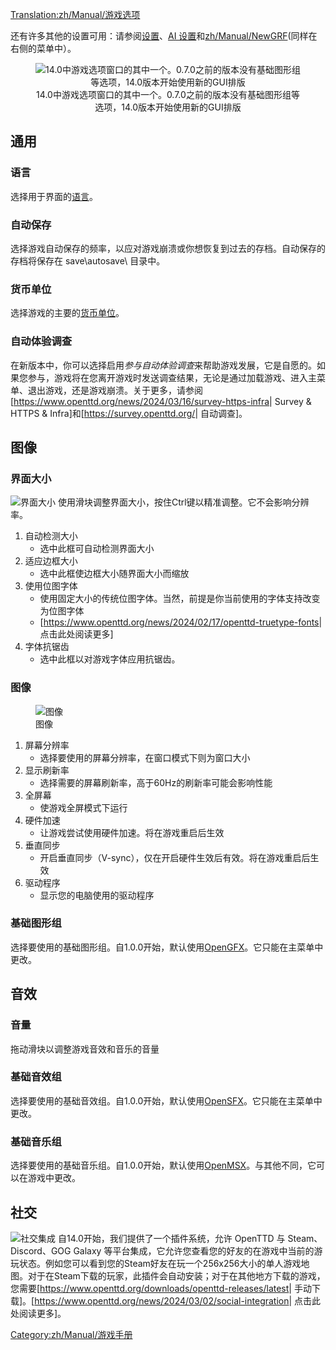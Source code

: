 [[Translation:zh/Manual/游戏选项]]

{{zh/Manual/目录}}
还有许多其他的设置可用：请参阅[[en/Archive/Manual/Settings/Advanced Settings|设置]]、[[en/Manual/AI settings|AI 设置]]和[[zh/Manual/NewGRF]](同样在右侧的菜单中）。  

<center>[[File:zh/Manual/游戏选项.png|center|frame|14.0中游戏选项窗口的其中一个。0.7.0之前的版本没有基础图形组等选项，14.0版本开始使用新的GUI排版]]</center>

==通用==
===语言===
选择用于界面的[[en/Archive/Manual/Settings/Language|语言]]。

===自动保存===
选择游戏自动保存的频率，以应对游戏崩溃或你想恢复到过去的存档。自动保存的存档将保存在 save\autosave\ 目录中。

===货币单位===
选择游戏的主要的[[en/Archive/Manual/Settings/Currency|货币单位]]。

===自动体验调查===
在新版本中，你可以选择启用''参与自动体验调查''来帮助游戏发展，它是自愿的。如果您参与，游戏将在您离开游戏时发送调查结果，无论是通过加载游戏、进入主菜单、退出游戏，还是游戏崩溃。关于更多，请参阅[https://www.openttd.org/news/2024/03/16/survey-https-infra| Survey & HTTPS & Infra]和[https://survey.openttd.org/| 自动调查]。

==图像==
===界面大小===
[[File:zh/Manual/界面大小.png|right|frame|界面大小]]
使用滑块调整界面大小，按住Ctrl键以精准调整。它不会影响分辨率。
#自动检测大小
#*选中此框可自动检测界面大小
#适应边框大小
#*选中此框使边框大小随界面大小而缩放
#使用位图字体
#*使用固定大小的传统位图字体。当然，前提是你当前使用的字体支持改变为位图字体
#*[https://www.openttd.org/news/2024/02/17/openttd-truetype-fonts| 点击此处阅读更多]
#字体抗锯齿
#*选中此框以对游戏字体应用抗锯齿。
===图像===
[[File:zh/Manual/图像.png|right|frame|图像]]
#屏幕分辨率
#*选择要使用的屏幕分辨率，在窗口模式下则为窗口大小
#显示刷新率
#*选择需要的屏幕刷新率，高于60Hz的刷新率可能会影响性能
#全屏幕
#*使游戏全屏模式下运行
#硬件加速
#*让游戏尝试使用硬件加速。将在游戏重启后生效
#垂直同步
#*开启垂直同步（V-sync），仅在开启硬件生效后有效。将在游戏重启后生效
#驱动程序
#*显示您的电脑使用的驱动程序
===基础图形组===
选择要使用的基础图形组。自1.0.0开始，默认使用[[en/Basesets/OpenGFX|OpenGFX]]。它只能在主菜单中更改。

==音效==
===音量===
拖动滑块以调整游戏音效和音乐的音量
===基础音效组===
选择要使用的基础音效组。自1.0.0开始，默认使用[[en/Basesets/OpenSFX|OpenSFX]]。它只能在主菜单中更改。
===基础音乐组===
选择要使用的基础音乐组。自1.0.0开始，默认使用[[en/Basesets/OpenMSX|OpenMSX]]。与其他不同，它可以在游戏中更改。

==社交==
[[File:zh/Manual/社交界面.png|right|frame|社交集成]]
自14.0开始，我们提供了一个插件系统，允许 OpenTTD 与 Steam、Discord、GOG Galaxy 等平台集成，它允许您查看您的好友的在游戏中当前的游玩状态。例如您可以看到您的Steam好友在玩一个256x256大小的单人游戏地图。对于在Steam下载的玩家，此插件会自动安装；对于在其他地方下载的游戏，您需要[https://www.openttd.org/downloads/openttd-releases/latest| 手动下载]。[https://www.openttd.org/news/2024/03/02/social-integration| 点击此处阅读更多]。

[[Category:zh/Manual/游戏手册]]
